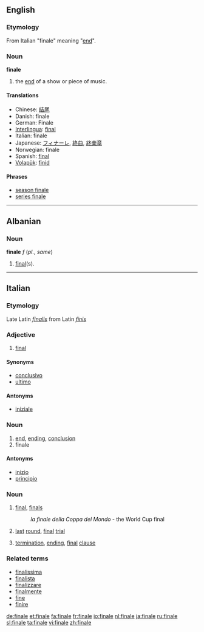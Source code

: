 ==English==

===Etymology===
From Italian "finale" meaning "[[end]]".

===Noun===
'''finale'''

# the [[end]] of a show or piece of music.

====Translations====
*Chinese: [[结尾]]
*Danish: finale {{c}}
*German: Finale
*[[Interlingua]]: [[final]]
*Italian: finale
*Japanese: [[フィナーレ]], [[終曲]], [[終楽章]]
*Norwegian: finale
*Spanish: [[final]]
*[[Volapük]]: [[finid]]

====Phrases====
*[[season finale]]
*[[series finale]]

----

==Albanian==

===Noun===
'''finale''' ''f'' (''pl.'', ''same'')

# {{sports|lang=sq}} [[final]](s).

----

==Italian==

===Etymology===
Late Latin ''[[finalis]]'' from Latin ''[[finis]]''

===Adjective===
{{it-adj|final|e|i}}

# [[final]]

====Synonyms====
*[[conclusivo]]
*[[ultimo]]

====Antonyms====
*[[iniziale]]

===Noun===
{{it-noun|final|m|e|i}}

# [[end]], [[ending]], [[conclusion]]
# finale

====Antonyms====
*[[inizio]]
*[[principio]]

===Noun===
{{it-noun|final|f|e|i}}

# {{sports|lang=it}} [[final]], [[finals]]
#:''la finale della Coppa del Mondo'' - the World Cup final
# {{context|of contest|lang=it}} [[last]] [[round]], [[final]] [[trial]]
# {{linguistics|lang=it}} [[termination]], [[ending]], [[final]] [[clause]]

===Related terms===
*[[finalissima]]
*[[finalista]]
*[[finalizzare]]
*[[finalmente]]
*[[fine]]
*[[finire]]

[[de:finale]]
[[et:finale]]
[[fa:finale]]
[[fr:finale]]
[[io:finale]]
[[nl:finale]]
[[ja:finale]]
[[ru:finale]]
[[sl:finale]]
[[ta:finale]]
[[vi:finale]]
[[zh:finale]]